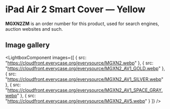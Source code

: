 
# iPad Air 2 Smart Cover — Yellow

<Callout type='info' emoji='👉🏻'>**MGXN2ZM** is an order number for this product, used for search engines, auction websites and such.</Callout>

## Image gallery

<LightboxComponent
    images={[
      {
        src: "https://cloudfront.everycase.org/everysource/MGXN2.webp"
      },
      {
        src: "https://cloudfront.everycase.org/everysource/MGXN2_AV1_GOLD.webp"
      },
      {
        src: "https://cloudfront.everycase.org/everysource/MGXN2_AV1_SILVER.webp"
      },
      {
        src: "https://cloudfront.everycase.org/everysource/MGXN2_AV1_SPACE_GRAY.webp"
      },
      {
        src: "https://cloudfront.everycase.org/everysource/MGXN2_AV5.webp"
      }
    ]}
  />
